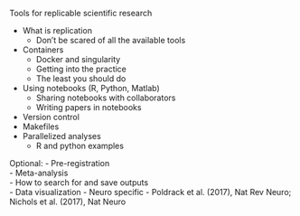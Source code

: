 Tools for replicable scientific research

- What is replication
	- Don't be scared of all the available tools
- Containers
	- Docker and singularity
	- Getting into the practice
	- The least you should do
- Using notebooks (R, Python, Matlab)  
	- Sharing notebooks with collaborators  
	- Writing papers in notebooks  
- Version control  
- Makefiles
- Parallelized analyses
	- R and python examples

Optional:
- Pre-registration  
- Meta-analysis  
	- How to search for and save outputs  
- Data visualization
- Neuro specific - Poldrack et al. (2017), Nat Rev Neuro; Nichols et al. (2017), Nat Neuro
